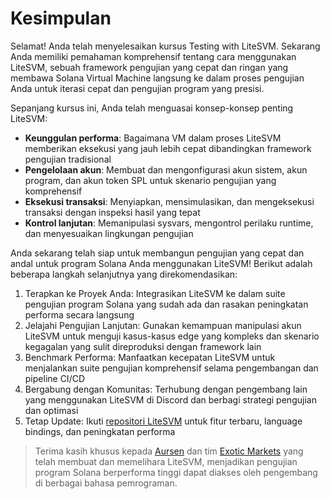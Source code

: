 
# Kesimpulan

Selamat! Anda telah menyelesaikan kursus Testing with LiteSVM. Sekarang Anda memiliki pemahaman komprehensif tentang cara menggunakan LiteSVM, sebuah framework pengujian yang cepat dan ringan yang membawa Solana Virtual Machine langsung ke dalam proses pengujian Anda untuk iterasi cepat dan pengujian program yang presisi.

<ArticleSection name="What you've learned" id="what-you-learned" level="h2" />

Sepanjang kursus ini, Anda telah menguasai konsep-konsep penting LiteSVM:
- **Keunggulan performa**: Bagaimana VM dalam proses LiteSVM memberikan eksekusi yang jauh lebih cepat dibandingkan framework pengujian tradisional
- **Pengelolaan akun**: Membuat dan mengonfigurasi akun sistem, akun program, dan akun token SPL untuk skenario pengujian yang komprehensif
- **Eksekusi transaksi**: Menyiapkan, mensimulasikan, dan mengeksekusi transaksi dengan inspeksi hasil yang tepat
- **Kontrol lanjutan**: Memanipulasi sysvars, mengontrol perilaku runtime, dan menyesuaikan lingkungan pengujian

<ArticleSection name="Next Steps" id="next-steps" level="h2" />

Anda sekarang telah siap untuk membangun pengujian yang cepat dan andal untuk program Solana Anda menggunakan LiteSVM! Berikut adalah beberapa langkah selanjutnya yang direkomendasikan:
1. Terapkan ke Proyek Anda: Integrasikan LiteSVM ke dalam suite pengujian program Solana yang sudah ada dan rasakan peningkatan performa secara langsung
2. Jelajahi Pengujian Lanjutan: Gunakan kemampuan manipulasi akun LiteSVM untuk menguji kasus-kasus edge yang kompleks dan skenario kegagalan yang sulit direproduksi dengan framework lain
3. Benchmark Performa: Manfaatkan kecepatan LiteSVM untuk menjalankan suite pengujian komprehensif selama pengembangan dan pipeline CI/CD
4. Bergabung dengan Komunitas: Terhubung dengan pengembang lain yang menggunakan LiteSVM di Discord dan berbagi strategi pengujian dan optimasi
5. Tetap Update: Ikuti [repositori LiteSVM](https://github.com/LiteSVM/litesvm) untuk fitur terbaru, language bindings, dan peningkatan performa

> Terima kasih khusus kepada [Aursen](https://x.com/exoaursen) dan tim [Exotic Markets](https://x.com/exotic_markets_) yang telah membuat dan memelihara LiteSVM, menjadikan pengujian program Solana berperforma tinggi dapat diakses oleh pengembang di berbagai bahasa pemrograman.